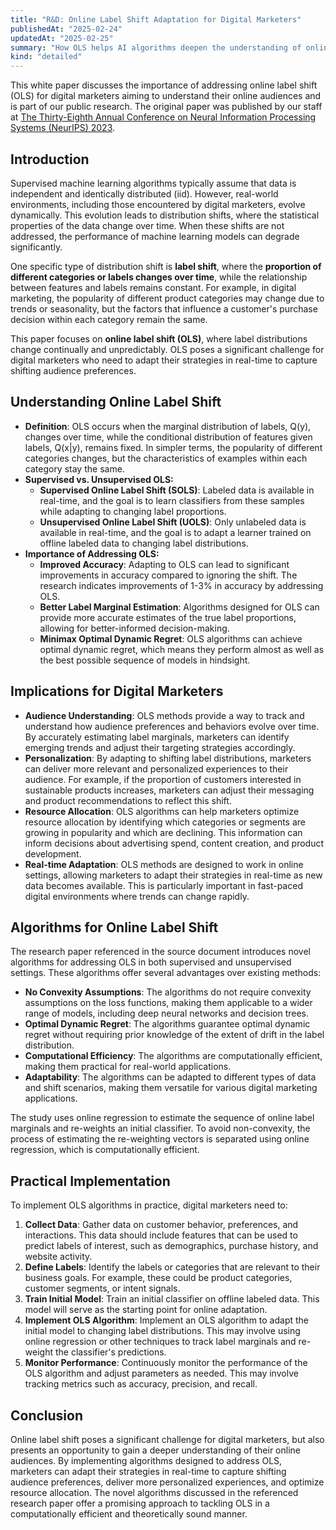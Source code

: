 ```yaml
---
title: "R&D: Online Label Shift Adaptation for Digital Marketers"
publishedAt: "2025-02-24"
updatedAt: "2025-02-25"
summary: "How OLS helps AI algorithms deepen the understanding of online audiences and adapt marketing strategies in real-time"
kind: "detailed"
---
```

This white paper discusses the importance of addressing online label shift (OLS) for digital marketers aiming to understand their online audiences and is part of our public research. The original paper was published by our staff at [The Thirty-Eighth Annual Conference on Neural Information Processing Systems (NeurIPS) 2023](https://proceedings.neurips.cc/paper_files/paper/2023/file/cf42f133f355e0e07a8957b508b26a1b-Paper-Conference.pdf).

## Introduction

Supervised machine learning algorithms typically assume that data is independent and identically distributed (iid). However, real-world environments, including those encountered by digital marketers, evolve dynamically. This evolution leads to distribution shifts, where the statistical properties of the data change over time. When these shifts are not addressed, the performance of machine learning models can degrade significantly.

One specific type of distribution shift is **label shift**, where the **proportion of different categories or labels changes over time**, while the relationship between features and labels remains constant. For example, in digital marketing, the popularity of different product categories may change due to trends or seasonality, but the factors that influence a customer's purchase decision within each category remain the same.

This paper focuses on **online label shift (OLS)**, where label distributions change continually and unpredictably. OLS poses a significant challenge for digital marketers who need to adapt their strategies in real-time to capture shifting audience preferences.

## Understanding Online Label Shift

*   **Definition**: OLS occurs when the marginal distribution of labels, Q(y), changes over time, while the conditional distribution of features given labels, Q(x|y), remains fixed. In simpler terms, the popularity of different categories changes, but the characteristics of examples within each category stay the same.
*   **Supervised vs. Unsupervised OLS:**
    *   **Supervised Online Label Shift (SOLS)**: Labeled data is available in real-time, and the goal is to learn classifiers from these samples while adapting to changing label proportions.
    *   **Unsupervised Online Label Shift (UOLS)**: Only unlabeled data is available in real-time, and the goal is to adapt a learner trained on offline labeled data to changing label distributions.
*   **Importance of Addressing OLS:**
    *   **Improved Accuracy**: Adapting to OLS can lead to significant improvements in accuracy compared to ignoring the shift. The research indicates improvements of 1-3% in accuracy by addressing OLS.
    *   **Better Label Marginal Estimation**: Algorithms designed for OLS can provide more accurate estimates of the true label proportions, allowing for better-informed decision-making.
    *   **Minimax Optimal Dynamic Regret**: OLS algorithms can achieve optimal dynamic regret, which means they perform almost as well as the best possible sequence of models in hindsight.

## Implications for Digital Marketers

*   **Audience Understanding**: OLS methods provide a way to track and understand how audience preferences and behaviors evolve over time. By accurately estimating label marginals, marketers can identify emerging trends and adjust their targeting strategies accordingly.
*   **Personalization**: By adapting to shifting label distributions, marketers can deliver more relevant and personalized experiences to their audience. For example, if the proportion of customers interested in sustainable products increases, marketers can adjust their messaging and product recommendations to reflect this shift.
*   **Resource Allocation**: OLS algorithms can help marketers optimize resource allocation by identifying which categories or segments are growing in popularity and which are declining. This information can inform decisions about advertising spend, content creation, and product development.
*   **Real-time Adaptation**: OLS methods are designed to work in online settings, allowing marketers to adapt their strategies in real-time as new data becomes available. This is particularly important in fast-paced digital environments where trends can change rapidly.

## Algorithms for Online Label Shift

The research paper referenced in the source document introduces novel algorithms for addressing OLS in both supervised and unsupervised settings. These algorithms offer several advantages over existing methods:

*   **No Convexity Assumptions**: The algorithms do not require convexity assumptions on the loss functions, making them applicable to a wider range of models, including deep neural networks and decision trees.
*   **Optimal Dynamic Regret**: The algorithms guarantee optimal dynamic regret without requiring prior knowledge of the extent of drift in the label distribution.
*   **Computational Efficiency**: The algorithms are computationally efficient, making them practical for real-world applications.
*   **Adaptability**: The algorithms can be adapted to different types of data and shift scenarios, making them versatile for various digital marketing applications.

The study uses online regression to estimate the sequence of online label marginals and re-weights an initial classifier. To avoid non-convexity, the process of estimating the re-weighting vectors is separated using online regression, which is computationally efficient.

## Practical Implementation

To implement OLS algorithms in practice, digital marketers need to:

1.  **Collect Data**: Gather data on customer behavior, preferences, and interactions. This data should include features that can be used to predict labels of interest, such as demographics, purchase history, and website activity.
2.  **Define Labels**: Identify the labels or categories that are relevant to their business goals. For example, these could be product categories, customer segments, or intent signals.
3.  **Train Initial Model**: Train an initial classifier on offline labeled data. This model will serve as the starting point for online adaptation.
4.  **Implement OLS Algorithm**: Implement an OLS algorithm to adapt the initial model to changing label distributions. This may involve using online regression or other techniques to track label marginals and re-weight the classifier's predictions.
5.  **Monitor Performance**: Continuously monitor the performance of the OLS algorithm and adjust parameters as needed. This may involve tracking metrics such as accuracy, precision, and recall.

## Conclusion

Online label shift poses a significant challenge for digital marketers, but also presents an opportunity to gain a deeper understanding of their online audiences. By implementing algorithms designed to address OLS, marketers can adapt their strategies in real-time to capture shifting audience preferences, deliver more personalized experiences, and optimize resource allocation. The novel algorithms discussed in the referenced research paper offer a promising approach to tackling OLS in a computationally efficient and theoretically sound manner.
